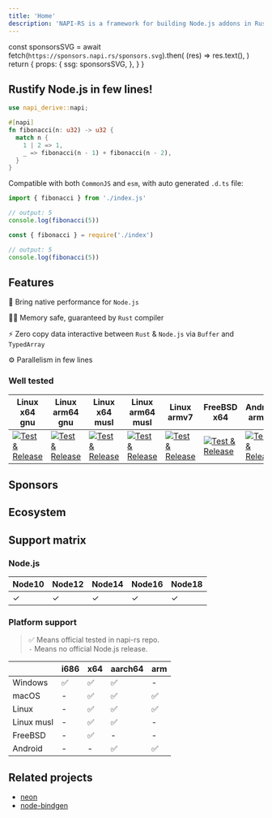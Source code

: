 ```yaml
---
title: 'Home'
description: 'NAPI-RS is a framework for building Node.js addons in Rust.'
---
```



  const sponsorsSVG = await fetch(`https://sponsors.napi.rs/sponsors.svg`).then(
    (res) => res.text(),
  )
  return {
    props: {
      ssg: sponsorsSVG,
    },
  }
}

<TitleEN />

<Badges />

## Rustify Node.js in few lines!

```rust filename="lib.rs"
use napi_derive::napi;

#[napi]
fn fibonacci(n: u32) -> u32 {
  match n {
    1 | 2 => 1,
    _ => fibonacci(n - 1) + fibonacci(n - 2),
  }
}
```

Compatible with both `CommonJS` and `esm`, with auto generated `.d.ts` file:

```js filename="main.mjs"
import { fibonacci } from './index.js'

// output: 5
console.log(fibonacci(5))
```

```js filename="main.cjs"
const { fibonacci } = require('./index')

// output: 5
console.log(fibonacci(5))
```

## Features

🚀 Bring native performance for `Node.js`

👷‍♂️ Memory safe, guaranteed by `Rust` compiler

⚡️ Zero copy data interactive between `Rust` & `Node.js` via `Buffer` and `TypedArray`

⚙️ Parallelism in few lines

### Well tested

| Linux x64 gnu                                                                                                                                       | Linux arm64 gnu                                                                                                                                     | Linux x64 musl                                                                                                                                      | Linux arm64 musl                                                                                                                                    | Linux armv7                                                                                                                                         | FreeBSD x64                                                                                                                                         | Android arm64                                                                                                                                       | Android armv7                                                                                                                                       | macOS x64                                                                                                                                           | macOS arm64                                                                                                                                         | Windows i686                                                                                                                                        | Windows x64                                                                                                                                         | Windows arm64                                                                                                                                       |
| --------------------------------------------------------------------------------------------------------------------------------------------------- | --------------------------------------------------------------------------------------------------------------------------------------------------- | --------------------------------------------------------------------------------------------------------------------------------------------------- | --------------------------------------------------------------------------------------------------------------------------------------------------- | --------------------------------------------------------------------------------------------------------------------------------------------------- | --------------------------------------------------------------------------------------------------------------------------------------------------- | --------------------------------------------------------------------------------------------------------------------------------------------------- | --------------------------------------------------------------------------------------------------------------------------------------------------- | --------------------------------------------------------------------------------------------------------------------------------------------------- | --------------------------------------------------------------------------------------------------------------------------------------------------- | --------------------------------------------------------------------------------------------------------------------------------------------------- | --------------------------------------------------------------------------------------------------------------------------------------------------- | --------------------------------------------------------------------------------------------------------------------------------------------------- |
| [![Test & Release](https://github.com/napi-rs/napi-rs/actions/workflows/test-release.yaml/badge.svg)](https://github.com/napi-rs/napi-rs/actions/workflows/test-release.yaml) | [![Test & Release](https://github.com/napi-rs/napi-rs/actions/workflows/test-release.yaml/badge.svg)](https://github.com/napi-rs/napi-rs/actions/workflows/test-release.yaml) | [![Test & Release](https://github.com/napi-rs/napi-rs/actions/workflows/test-release.yaml/badge.svg)](https://github.com/napi-rs/napi-rs/actions/workflows/test-release.yaml) | [![Test & Release](https://github.com/napi-rs/napi-rs/actions/workflows/test-release.yaml/badge.svg)](https://github.com/napi-rs/napi-rs/actions/workflows/test-release.yaml) | [![Test & Release](https://github.com/napi-rs/napi-rs/actions/workflows/test-release.yaml/badge.svg)](https://github.com/napi-rs/napi-rs/actions/workflows/test-release.yaml) | [![Test & Release](https://github.com/napi-rs/napi-rs/actions/workflows/test-release.yaml/badge.svg)](https://github.com/napi-rs/napi-rs/actions/workflows/test-release.yaml) | [![Test & Release](https://github.com/napi-rs/napi-rs/actions/workflows/test-release.yaml/badge.svg)](https://github.com/napi-rs/napi-rs/actions/workflows/test-release.yaml) | [![Test & Release](https://github.com/napi-rs/napi-rs/actions/workflows/test-release.yaml/badge.svg)](https://github.com/napi-rs/napi-rs/actions/workflows/test-release.yaml) | [![Test & Release](https://github.com/napi-rs/napi-rs/actions/workflows/test-release.yaml/badge.svg)](https://github.com/napi-rs/napi-rs/actions/workflows/test-release.yaml) | [![Test & Release](https://github.com/napi-rs/napi-rs/actions/workflows/test-release.yaml/badge.svg)](https://github.com/napi-rs/napi-rs/actions/workflows/test-release.yaml) | [![Test & Release](https://github.com/napi-rs/napi-rs/actions/workflows/test-release.yaml/badge.svg)](https://github.com/napi-rs/napi-rs/actions/workflows/test-release.yaml) | [![Test & Release](https://github.com/napi-rs/napi-rs/actions/workflows/test-release.yaml/badge.svg)](https://github.com/napi-rs/napi-rs/actions/workflows/test-release.yaml) | [![Test & Release](https://github.com/napi-rs/napi-rs/actions/workflows/test-release.yaml/badge.svg)](https://github.com/napi-rs/napi-rs/actions/workflows/test-release.yaml) |

## Sponsors

<Sponsors />

## Ecosystem

<Ecosystem />

## Support matrix

### Node.js

| Node10 | Node12 | Node14 | Node16 | Node18 |
| ------ | ------ | ------ | ------ | ------ |
| ✓      | ✓      | ✓      | ✓      | ✓      |

### Platform support

> ✅ Means official tested in napi-rs repo. <br/> `-` Means no official Node.js release.

|            | i686 | x64 | aarch64 | arm |
| ---------- | ---- | --- | ------- | --- |
| Windows    | ✅   | ✅  | ✅      | -   |
| macOS      | -    | ✅  | ✅      | ✅  |
| Linux      | -    | ✅  | ✅      | ✅  |
| Linux musl | -    | ✅  | ✅      | -   |
| FreeBSD    | -    | ✅  | -       | -   |
| Android    | -    | -   | ✅      | ✅  |

## Related projects

- [neon](https://www.neon-bindings.com)
- [node-bindgen](https://github.com/infinyon/node-bindgen)
